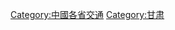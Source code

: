{{Catnav|頁面分類|各種主題的頁面分類|依中国各省来作的分类|中國各省交通}}
{{Commonscat|Transport in Gansu}}

[[Category:中國各省交通|Category:中國各省交通]]
[[Category:甘肃|Category:甘肃]]